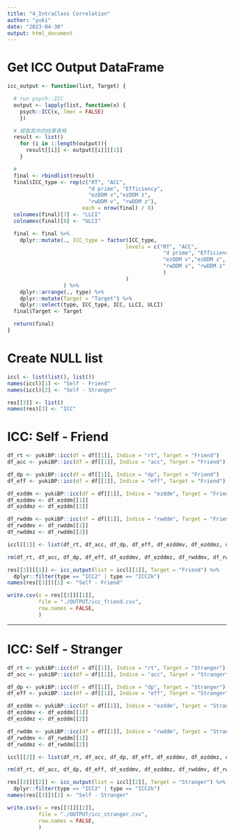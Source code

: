 ```yaml
---
title: "4_IntraClass Correlation"
author: "yuki"
date: "2023-04-30"
output: html_document
---
```

# Get ICC Output DataFrame
```r
icc_output <- function(list, Target) {

  # run psych::ICC
  output <- lapply(list, function(x) {
    psych::ICC(x, lmer = FALSE)
    })

  # 提取其中的结果表格
  result <- list()
    for (i in 1:length(output)){
      result[[i]] <- output[[i]][[1]]
    }

  #
  final <- rbindlist(result)
  final$ICC_type <- rep(c("RT", "ACC",
                          "d prime", "Efficiency",
                          "ezDDM v","ezDDM z",
                          "rwDDM v", "rwDDM z"),
                        each = nrow(final) / 8)
  colnames(final)[7] <- "LLCI"
  colnames(final)[8] <- "ULCI"

  final <- final %>%
    dplyr::mutate(., ICC_type = factor(ICC_type,
                                      levels = c("RT", "ACC",
                                                  "d prime", "Efficiency",
                                                  "ezDDM v","ezDDM z",
                                                  "rwDDM v", "rwDDM z"
                                                  )
                                      )
                  ) %>%
    dplyr::arrange(., type) %>%
    dplyr::mutate(Target = "Target") %>%
    dplyr::select(type, ICC_type, ICC, LLCI, ULCI)
  final$Target <- Target

  return(final)
}
```

# Create NULL list
```r
iccl <- list(list(), list())
names(iccl)[1] <- "Self - Friend"
names(iccl)[2] <- "Self - Stranger"

res[[3]] <- list()
names(res)[3] <- "ICC"
```

# ICC: Self - Friend
```r
df_rt <- yukiBP::icc(df = df[[1]], Indice = "rt", Target = "Friend")
df_acc <- yukiBP::icc(df = df[[1]], Indice = "acc", Target = "Friend")

df_dp <- yukiBP::icc(df = df[[1]], Indice = "dp", Target = "Friend")
df_eff <- yukiBP::icc(df = df[[1]], Indice = "eff", Target = "Friend")

df_ezddm <- yukiBP::icc(df = df[[1]], Indice = "ezddm", Target = "Friend")
df_ezddmv <- df_ezddm[[1]]
df_ezddmz <- df_ezddm[[2]]

df_rwddm <- yukiBP::icc(df = df[[1]], Indice = "rwddm", Target = "Friend")
df_rwddmv <- df_rwddm[[1]]
df_rwddmz <- df_rwddm[[2]]
```

```r
iccl[[1]] <- list(df_rt, df_acc, df_dp, df_eff, df_ezddmv, df_ezddmz, df_rwddmv, df_rwddmz)

rm(df_rt, df_acc, df_dp, df_eff, df_ezddmv, df_ezddmz, df_rwddmv, df_rwddmz)
```

```r
res[[3]][[1]] <- icc_output(list = iccl[[1]], Target = "Friend") %>%
  dplyr::filter(type == "ICC2" | type == "ICC2k")
names(res[[3]])[1] <- "Self - Friend"
```

```r
write.csv(x = res[[3]][[1]],
          file = "./OUTPUT/icc_friend.csv",
          row.names = FALSE,
          )
```


--------------------------------------------------------------------------------

# ICC: Self - Stranger
```r
df_rt <- yukiBP::icc(df = df[[1]], Indice = "rt", Target = "Stranger")
df_acc <- yukiBP::icc(df = df[[1]], Indice = "acc", Target = "Stranger")

df_dp <- yukiBP::icc(df = df[[1]], Indice = "dp", Target = "Stranger")
df_eff <- yukiBP::icc(df = df[[1]], Indice = "eff", Target = "Stranger")

df_ezddm <- yukiBP::icc(df = df[[1]], Indice = "ezddm", Target = "Stranger")
df_ezddmv <- df_ezddm[[1]]
df_ezddmz <- df_ezddm[[2]]

df_rwddm <- yukiBP::icc(df = df[[1]], Indice = "rwddm", Target = "Stranger")
df_rwddmv <- df_rwddm[[1]]
df_rwddmz <- df_rwddm[[2]]
```

```r
iccl[[2]] <- list(df_rt, df_acc, df_dp, df_eff, df_ezddmv, df_ezddmz, df_rwddmv, df_rwddmz)

rm(df_rt, df_acc, df_dp, df_eff, df_ezddmv, df_ezddmz, df_rwddmv, df_rwddmz)
```

```r
res[[3]][[2]] <- icc_output(list = iccl[[2]], Target = "Stranger") %>%
  dplyr::filter(type == "ICC2" | type == "ICC2k")
names(res[[3]])[2] <- "Self - Stranger"
```

```r
write.csv(x = res[[3]][[2]],
          file = "./OUTPUT/icc_stranger.csv",
          row.names = FALSE,
          )
```
